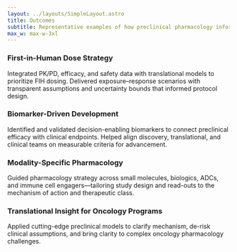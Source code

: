```yaml
---
layout: ../layouts/SimpleLayout.astro
title: Outcomes
subtitle: Representative examples of how preclinical pharmacology informed confident program decisions.
max_w: max-w-3xl
---
```


### First-in-Human Dose Strategy
Integrated PK/PD, efficacy, and safety data with translational models to prioritize FIH dosing. Delivered exposure–response scenarios with transparent assumptions and uncertainty bounds that informed protocol design.

### Biomarker-Driven Development
Identified and validated decision-enabling biomarkers to connect preclinical efficacy with clinical endpoints. Helped align discovery, translational, and clinical teams on measurable criteria for advancement.

### Modality-Specific Pharmacology
Guided pharmacology strategy across small molecules, biologics, ADCs, and immune cell engagers—tailoring study design and read-outs to the mechanism of action and therapeutic class.

### Translational Insight for Oncology Programs
Applied cutting-edge preclinical models to clarify mechanism, de-risk clinical assumptions, and bring clarity to complex oncology pharmacology challenges.
